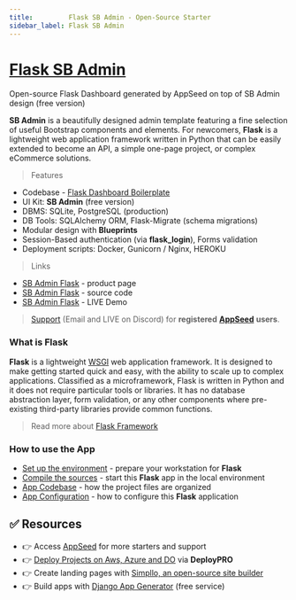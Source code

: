 ```yaml
---
title:         Flask SB Admin - Open-Source Starter
sidebar_label: Flask SB Admin
---
```


# [Flask SB Admin](https://appseed.us/product/sb-admin/flask/)

<SubHeading> Open-source Flask Dashboard generated by AppSeed on top of SB Admin design (free version)</SubHeading>

**SB Admin** is a beautifully designed admin template featuring a fine selection of useful Bootstrap components and elements. For newcomers, **Flask** is a lightweight web application framework written in Python that can be easily extended to become an API, a simple one-page project, or complex eCommerce solutions.

> Features

- Codebase - [Flask Dashboard Boilerplate](../../boilerplate-code/starters/flask-dashboard.mdx)
- UI Kit: **SB Admin** (free version)
- DBMS: SQLite, PostgreSQL (production)
- DB Tools: SQLAlchemy ORM, Flask-Migrate (schema migrations)
- Modular design with **Blueprints**
- Session-Based authentication (via **flask_login**), Forms validation
- Deployment scripts: Docker, Gunicorn / Nginx, HEROKU

> Links

- [SB Admin Flask](https://appseed.us/product/sb-admin/flask/) - product page
- [SB Admin Flask](https://github.com/app-generator/flask-dashboard-sb-admin) - source code
- [SB Admin Flask](https://flask-sb-admin.appseed-srv1.com/) - LIVE Demo

> [Support](https://appseed.us/support) (Email and LIVE on Discord) for **registered** [**AppSeed**](https://appseed.us/) **users**.

### What is Flask

**Flask** is a lightweight [WSGI](../../content/what-is/wsgi.mdx) web application framework. It is designed to make getting started quick and easy, with the ability to scale up to complex applications. Classified as a microframework, Flask is written in Python and it does not require particular tools or libraries. It has no database abstraction layer, form validation, or any other components where pre-existing third-party libraries provide common functions.

> Read more about [Flask Framework](../../content/what-is/flask.mdx)

### How to use the App

- [Set up the environment](../../boilerplate-code/starters/flask-dashboard.mdx#environment) - prepare your workstation for **Flask**
- [Compile the sources](../../boilerplate-code/starters/flask-dashboard.mdx#build-the-app-1) - start this **Flask** app in the local environment
- [App Codebase](../../boilerplate-code/starters/flask-dashboard.mdx#app-codebase) - how the project files are organized
- [App Configuration](../../boilerplate-code/starters/flask-dashboard.mdx#app-configuration) - how to configure this **Flask** application

## ✅ Resources

- 👉 Access [AppSeed](https://appseed.us/) for more starters and support 
- 👉 [Deploy Projects on Aws, Azure and DO](https://www.docs.deploypro.dev/) via **DeployPRO**
- 👉 Create landing pages with [Simpllo, an open-source site builder](https://www.simpllo.com/)
- 👉 Build apps with [Django App Generator](https://app-generator.dev/django/) (free service)
